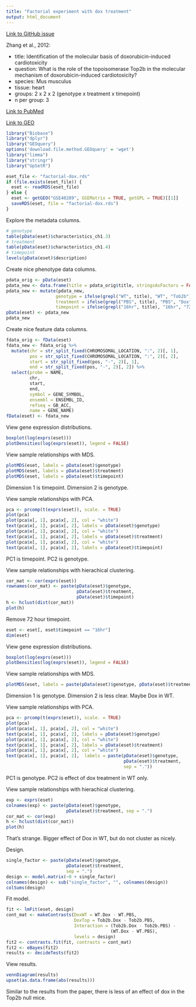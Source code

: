 ```yaml
---
title: "Factorial experiment with dox treatment"
output: html_document
---
```


[Link to GitHub issue](https://github.com/datacamp/courses-differential-expression-with-limma/issues/3#issuecomment-334592606)

Zhang et al., 2012:

* title: Identification of the molecular basis of doxorubicin-induced cardiotoxicity
* question: What is the role of the topoisomerase Top2b in the molecular mechanism of doxorubicin-induced cardiotoxicity?
* species: Mus musculus
* tissue: heart
* groups: 2 x 2 x 2 (genotype x treatment x timepoint)
* n per group: 3

[Link to PubMed](https://www.ncbi.nlm.nih.gov/pubmed/23104132)

[Link to GEO](https://www.ncbi.nlm.nih.gov/geo/query/acc.cgi?acc=GSE40289)

```r
library("Biobase")
library("dplyr")
library("GEOquery")
options('download.file.method.GEOquery' = 'wget')
library("limma")
library("stringr")
library("UpSetR")
```

```r
eset_file <- "factorial-dox.rds"
if (file.exists(eset_file)) {
  eset <- readRDS(eset_file)
} else {
  eset <- getGEO("GSE40289", GSEMatrix = TRUE, getGPL = TRUE)[[1]]
  saveRDS(eset, file = "factorial-dox.rds")
}
```

Explore the metadata columns.

```r
# genotype
table(pData(eset)$characteristics_ch1.3)
# treatment
table(pData(eset)$characteristics_ch1.4)
# timepoint
levels(pData(eset)$description)
```

Create nice phenotype data columns.

```r
pdata_orig <- pData(eset)
pdata_new <- data.frame(title = pdata_orig$title, stringsAsFactors = FALSE)
pdata_new <- mutate(pdata_new,
                   genotype = ifelse(grepl("WT", title), "WT", "Tob2b"),
                   treatment = ifelse(grepl("PBS", title), "PBS", "Dox"),
                   timepoint = ifelse(grepl("16hr", title), "16hr", "72hr"))
pData(eset) <- pdata_new
pdata_new
```

Create nice feature data columns.

```r
fdata_orig <- fData(eset)
fdata_new <- fdata_orig %>%
  mutate(chr = str_split_fixed(CHROMOSOMAL_LOCATION, ":", 2)[, 1],
         pos = str_split_fixed(CHROMOSOMAL_LOCATION, ":", 2)[, 2],
         start = str_split_fixed(pos, "-", 2)[, 1],
         end = str_split_fixed(pos, "-", 2)[, 2]) %>%
  select(probe = NAME,
         chr,
         start,
         end,
         symbol = GENE_SYMBOL,
         ensembl = ENSEMBL_ID,
         refseq = GB_ACC,
         name = GENE_NAME)
fData(eset) <- fdata_new
```

View gene expression distributions.

```r
boxplot(log(exprs(eset)))
plotDensities(log(exprs(eset)), legend = FALSE)
```

View sample relationships with MDS.

```r
plotMDS(eset, labels = pData(eset)$genotype)
plotMDS(eset, labels = pData(eset)$treatment)
plotMDS(eset, labels = pData(eset)$timepoint)
```

Dimension 1 is timepoint. Dimension 2 is genotype.

View sample relationships with PCA.

```r
pca <- prcomp(t(exprs(eset)), scale. = TRUE)
plot(pca)
plot(pca$x[, 1], pca$x[, 2], col = "white")
text(pca$x[, 1], pca$x[, 2], labels = pData(eset)$genotype)
plot(pca$x[, 1], pca$x[, 2], col = "white")
text(pca$x[, 1], pca$x[, 2], labels = pData(eset)$treatment)
plot(pca$x[, 1], pca$x[, 2], col = "white")
text(pca$x[, 1], pca$x[, 2], labels = pData(eset)$timepoint)
```

PC1 is timepoint. PC2 is genotype.

View sample relationships with hierachical clustering.

```r
cor_mat <- cor(exprs(eset))
rownames(cor_mat) <- paste(pData(eset)$genotype,
                           pData(eset)$treatment,
                           pData(eset)$timepoint)
h <- hclust(dist(cor_mat))
plot(h)
```

Remove 72 hour timepoint.

```r
eset <- eset[, eset$timepoint == "16hr"]
dim(eset)
```

View gene expression distributions.

```r
boxplot(log(exprs(eset)))
plotDensities(log(exprs(eset)), legend = FALSE)
```

View sample relationships with MDS.

```r
plotMDS(eset, labels = paste(pData(eset)$genotype, pData(eset)$treatment, sep = "."))
```

Dimension 1 is genotype. Dimension 2 is less clear. Maybe Dox in WT.

View sample relationships with PCA.

```r
pca <- prcomp(t(exprs(eset)), scale. = TRUE)
plot(pca)
plot(pca$x[, 1], pca$x[, 2], col = "white")
text(pca$x[, 1], pca$x[, 2], labels = pData(eset)$genotype)
plot(pca$x[, 1], pca$x[, 2], col = "white")
text(pca$x[, 1], pca$x[, 2], labels = pData(eset)$treatment)
plot(pca$x[, 1], pca$x[, 2], col = "white")
text(pca$x[, 1], pca$x[, 2],  labels = paste(pData(eset)$genotype,
                                             pData(eset)$treatment,
                                             sep = "."))
```

PC1 is genotype. PC2 is effect of dox treatment in WT only.

View sample relationships with hierachical clustering.

```r
exp <- exprs(eset)
colnames(exp) <- paste(pData(eset)$genotype,
                       pData(eset)$treatment, sep = ".")
cor_mat <- cor(exp)
h <- hclust(dist(cor_mat))
plot(h)
```

That's strange. Bigger effect of Dox in WT, but do not cluster as nicely.

Design.

```r
single_factor <- paste(pData(eset)$genotype,
                       pData(eset)$treatment,
                       sep = ".")
design <- model.matrix(~0 + single_factor)
colnames(design) <- sub("single_factor", "", colnames(design))
colSums(design)
```

Fit model.

```r
fit <- lmFit(eset, design)
cont_mat <- makeContrasts(DoxWT = WT.Dox - WT.PBS,
                          DoxTop = Tob2b.Dox - Tob2b.PBS,
                          Interaction = (Tob2b.Dox - Tob2b.PBS) -
                                        (WT.Dox - WT.PBS),
                          levels = design)
fit2 <- contrasts.fit(fit, contrasts = cont_mat)
fit2 <- eBayes(fit2)
results <- decideTests(fit2)
```

View results.

```r
vennDiagram(results)
upset(as.data.frame(abs(results)))
```

Similar to the results from the paper, there is less of an effect of dox in the Top2b null mice.
